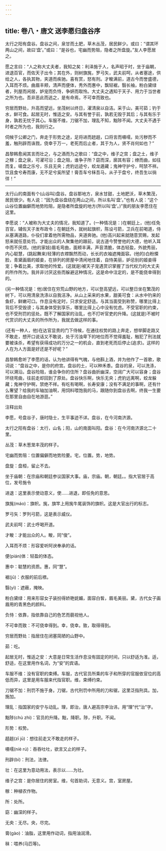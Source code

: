 ```yaml
---
---
---
```

title: 卷八・唐文 送李愿归盘谷序
---

太行之阳有盘谷。盘谷之间，泉甘而土肥，草木丛茂，居民鲜少。或曰：“谓其环两山之间，故曰‘盘’。”或曰：“是谷也，宅幽而势阻，隐者之所盘旋。”友人李愿居之。

愿之言曰：“人之称大丈夫者，我知之矣：利泽施于人，名声昭于时，坐于庙朝，进退百官，而佐天子出令；其在外，则树旗旄，罗弓矢，武夫前呵，从者塞途，供给之人，各执其物，夹道而疾驰。喜有赏，怒有刑。才畯满前，道古今而誉盛德，入耳而不烦。曲眉丰颊，清声而便体，秀外而惠中，飘轻裾，翳长袖，粉白黛绿者，列屋而闲居，妒宠而负恃，争妍而取怜。大丈夫之遇知于天子、用力于当世者之所为也。吾非恶此而逃之，是有命焉，不可幸而致也。

穷居而野处，升高而望远，坐茂树以终日，濯清泉以自洁。采于山，美可茹；钓于水，鲜可食。起居无时，惟适之安。与其有誉于前，孰若无毁于其后；与其有乐于身，孰若无忧于其心。车服不维，刀锯不加，理乱不知，黜陟不闻。大丈夫不遇于时者之所为也，我则行之。

伺候于公卿之门，奔走于形势之途，足将进而趑趄，口将言而嗫嚅，处污秽而不羞，触刑辟而诛戮，侥幸于万一，老死而后止者，其于为人，贤不肖何如也？”

昌黎韩愈闻其言而壮之，与之酒而为之歌曰：“盘之中，维子之宫；盘之土，维子之稼；盘之泉，可濯可沿；盘之阻，谁争子所？窈而深，廓其有容；缭而曲，如往而复。嗟盘之乐兮，乐且无央；虎豹远迹兮，蛟龙遁藏；鬼神守护兮，呵禁不祥。饮且食兮寿而康，无不足兮奚所望！膏吾车兮秣吾马，从子于盘兮，终吾生以徜徉！”

----------------

太行山的南面有个(山谷叫)盘谷。盘谷那地方，泉水甘甜，土地肥沃，草木繁茂，居民很少。有人说：“因为盘谷盘绕在两山之间，所以名叫‘盘’。”也有人说：“这个山谷位置幽僻而地势险阻，是隐者所盘旋的地方(所以叫‘盘’。)”我的朋友李愿住在这里。

李愿说：“人被称为大丈夫的情况，我知道了。(一种情况是：)在朝廷上，(他)任免百官，辅佐天子发布政令；在朝廷外，就树起旗帜，陈设弓箭，卫兵在前喝道，侍从塞满道路，仆役们拿着他所需物品，夹道奔驰。(他)高兴起来就随意赏赐，发起怒来就任意处罚。才能出众的人聚集他的跟前，说古道今赞誉他的大德，他听入耳中而不厌烦。(他的家妓)眉毛弯曲，面颊丰满，声音清脆，体态轻盈，外貌秀丽，内心聪慧，(跳起舞来)轻薄的衣襟飘然而动，长长的衣袖遮掩面容。(他的)白粉搽脸，青黛画眉的姬妾，在排列的房屋中清闲地住着，自恃美丽，妒忌别的姬妾得宠；争着比美，求取他的怜爱。(这就是)被天子宠遇赏识掌握了当代权力的大丈夫的所作所为。我并非讨厌这些而躲避这种情况，这是命中注定的，是不能侥幸得到的。

(另一种情况是：他)居住在穷荒山野的地方，可以登高望远，可以整日坐在繁茂的树下，可以用清泉洗涤以自我洁净。从山上采来的水果，甜美可食：从水中钓来的鱼虾，鲜嫩可口。作息没有定时，只求安定舒适。与其当面受到称赞，哪里比得上背后不受毁谤；与其身体受到享乐，哪里比得上心中没有忧虑。不受官职的约束，也不受刑罚的惩处。既不了解国家的治乱，也不打听官吏的升降。(这就是)不被时代赏识的大丈夫的所作所为，我就去做这样的事。

(还有一种人，他)在达官显贵的门下侍候，在通往权势的路上奔走，想举脚走路又不敢走，想开口说话又不敢说，处于污浊卑下的地位而不觉得羞耻，触犯了刑法就要被诛杀，希望有获得成功的万分之一的机会，直到老死而后停止(追求)。这样的人在为人方面是好还是不好呢？”

昌黎韩愈听了李愿的话，认为他讲得有气魄，与他斟上酒，并为他作了一首歌，歌词说：“盘谷之中，是你的府宫。盘谷的土，可以种禾黍。盘谷的泉，可以洗涤，可以溯沿。盘谷险阻，谁会争你的住所？盘谷曲折幽深，空阔广大可以容身；盘谷环绕弯曲，往前走却回到了原处。盘谷快乐啊，快乐无央；虎豹远离啊，蛟龙躲藏；鬼神守护啊，禁绝不祥。有吃有喝啊，长寿安康；没有不满足的事啊，还有什么奢望？给我的车轴加油啊，用饲料喂饱我的马，跟随你到盘谷去啊，终我一生要在那里自由自在地游逛。”

注释出处

李愿，号盘谷子，唐时隐士，生平事迹不详。盘谷，在今河南济源。

太行之阳有盘谷：太行，山名；阳，山的南面叫阳。盘谷：在今河南济源北二十里。

丛茂：草木葱茏丰茂的样子。

宅幽而势阻：位置偏僻而地势险要。宅，位置。势，地势。

盘旋：盘桓，留止不去。

坐于庙朝：在宗庙和朝廷参议国家大事。庙，宗庙。朝，朝廷。。指大官居于高位，发号施令

进退：这里表示使动意义，使……进退，即任免的意思。

旗旄(máo)：旗帜。旄，旗竿上用旄牛尾装饰的旗帜。这是大官出行的标志。

罗弓矢：罗列弓箭，这是表示威仪。

武夫前呵：武士呼喝开道。

才畯：才能出众的人。畯，同“俊”。

入耳而不烦：形容爱听阿谀奉承的话。

便(pián)体：轻盈的体态。

惠中：聪慧的资质。惠，同“慧”。

裾(jū)：衣服的前后襟。

翳(yì)：遮蔽，掩映。

粉白黛绿：用来形容女子装扮得娇艳妩媚，面容白皙，眉毛美丽。黛，古代女子画眉用的青黑色的颜料。

负恃：依靠，指依靠自己的色艺而藐视他人。

不可幸而致：不可侥幸得到。幸，侥幸。致，取得得到。

穷居而野处：指居住在闭塞简陋的山野中。

茹：吃。

起居无时，惟适之安：大意是日常生活作息没有固定的时间，只以舒适为准。适，舒适，在这里用作名词，为“安”的宾语。

车服不维：没有官职的束缚。车服，古代官员所乘的车子和所穿的官服依官位的高低而异，这里是用车服来代指官职。维，束缚约束。

刀锯不加：刑罚不施于身。刀锯，古代刑罚中所用的刀和锯，这里泛指刑具。加，施加。

理乱：指国家的安宁与动乱。理，即治，唐人避高宗李治讳，用“理”代“治”字。

黜陟(chù zhì)：官员的升降。黜，降职。陟，升职。不闻。

形势：权势。

趦趄(zī jū)：想往前走又不敢走的样子。

嗫嚅(niè rú)：吞吞吐吐，欲言又止的样子。

刑辟(bì)：刑法，法律。

壮：在这里为意动用法，表示以……为壮。

维子之宫：是你居住的房室。维，句首助词，无意义。宫，室房屋。

稼：种植农作物。

所：处所。

窈：幽深的样子。

无央：无尽。央，尽完。

膏(ɡào)：油脂，这里用作动词，指用油润滑。

秣：喂养(马匹等)。


